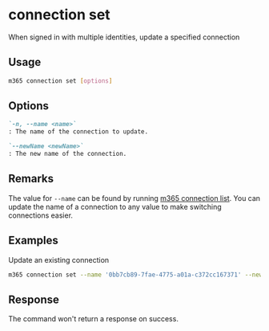
# connection set

When signed in with multiple identities, update a specified connection

## Usage

```sh
m365 connection set [options]
```

## Options

```md definition-list
`-n, --name <name>`
: The name of the connection to update.

`--newName <newName>`
: The new name of the connection.
```

<Global />

## Remarks

The value for `--name` can be found by running [m365 connection list](connection-list.mdx). You can update the name of a connection to any value to make switching connections easier. 

## Examples

Update an existing connection

```sh
m365 connection set --name '0bb7cb89-7fae-4775-a01a-c372cc167371' --newName 'myworkaccount'
```

## Response

The command won't return a response on success.
